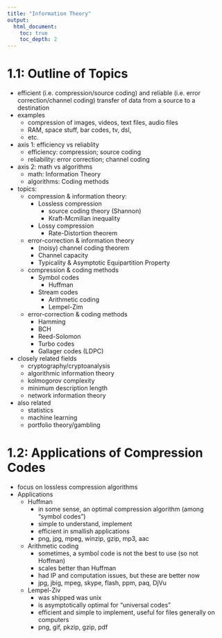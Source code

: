 ```yaml
---
title: "Information Theory"
output:
  html_document:
    toc: true
    toc_depth: 2
---
```


# 1.1: Outline of Topics

- efficient (i.e. compression/source coding) and reliable (i.e. error correction/channel coding) transfer of data from a source to a destination
- examples
  - compression of images, videos, text files, audio files
  - RAM, space stuff, bar codes, tv, dsl,
  - etc.
- axis 1: efficiency vs reliablity
  - efficiency: compression; source coding
  - reliability: error correction; channel coding
- axis 2: math vs algorithms
  - math: Information Theory
  - algorithms: Coding methods
- topics:
  - compression & information theory:
    - Lossless compression
      - source coding theory (Shannon)
      - Kraft-Mcmillan inequality
    - Lossy compression
      - Rate-Distortion theorem
  - error-correction & information theory
    - (noisy) channel coding theorem
    - Channel capacity
    - Typicality & Asymptotic Equipartition Property
  - compression & coding methods
    - Symbol codes
      - Huffman 
    - Stream codes
      - Arithmetic coding
      - Lempel-Zim
  - error-correction & coding methods
    - Hamming 
    - BCH 
    - Reed-Solomon
    - Turbo codes
    - Gallager codes (LDPC)
- closely related fields
  - cryptography/cryptoanalysis
  - algorithmic information theory
  - kolmogorov complexity
  - minimum description length
  - network information theory
- also related
  - statistics
  - machine learning
  - portfolio theory/gambling

# 1.2: Applications of Compression Codes
- focus on lossless compression algorithms
- Applications
  - Huffman
    - in some sense, an optimal compression algorithm (among "symbol codes")
    - simple to understand, implement
    - efficient in smallish applications
    - png, jpg, mpeg, winzip, gzip, mp3, aac
  - Arithmetic coding
    - sometimes, a symbol code is not the best to use (so not Hoffman)
    - scales better than Huffman
    - had IP and computation issues, but these are better now
    - jpg, jbig, mpeg, skype, flash, ppm, paq, DjVu
  - Lempel-Ziv
    - was shipped was unix
    - is asymptotically optimal for "universal codes"
    - efficient and simple to implement, useful for files generally on computers
    - png, gif, pkzip, gzip, pdf
